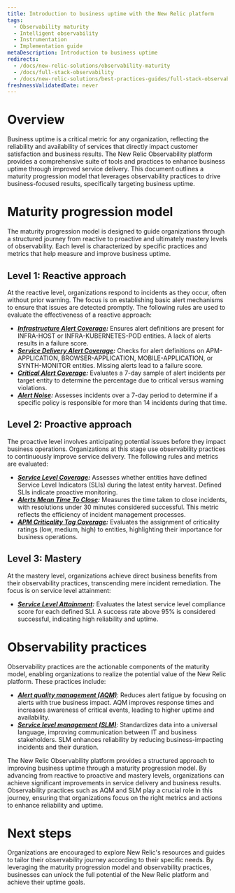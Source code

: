 ```yaml
---
title: Introduction to business uptime with the New Relic platform
tags:
  - Observability maturity
  - Intelligent observability
  - Instrumentation
  - Implementation guide
metaDescription: Introduction to business uptime
redirects:
  - /docs/new-relic-solutions/observability-maturity
  - /docs/full-stack-observability
  - /docs/new-relic-solutions/best-practices-guides/full-stack-observability
freshnessValidatedDate: never
---
```


# Overview

Business uptime is a critical metric for any organization, reflecting the reliability and availability of services that directly impact customer satisfaction and business results. The New Relic Observability platform provides a comprehensive suite of tools and practices to enhance business uptime through improved service delivery. This document outlines a maturity progression model that leverages observability practices to drive business-focused results, specifically targeting business uptime.

# Maturity progression model

The maturity progression model is designed to guide organizations through a structured journey from reactive to proactive and ultimately mastery levels of observability. Each level is characterized by specific practices and metrics that help measure and improve business uptime.

## Level 1: Reactive approach

At the reactive level, organizations respond to incidents as they occur, often without prior warning. The focus is on establishing basic alert mechanisms to ensure that issues are detected promptly. The following rules are used to evaluate the effectiveness of a reactive approach:

- ***[Infrastructure Alert Coverage](/docs/new-relic-solutions/observability-maturity/business-uptime/l1-infrastructure-alert-coverage):*** Ensures alert definitions are present for INFRA-HOST or INFRA-KUBERNETES-POD entities. A lack of alerts results in a failure score.
- ***[Service Delivery Alert Coverage](/docs/new-relic-solutions/observability-maturity/business-uptime/l1-service-delivery-alert-coverage):*** Checks for alert definitions on APM-APPLICATION, BROWSER-APPLICATION, MOBILE-APPLICATION, or SYNTH-MONITOR entities. Missing alerts lead to a failure score.
- ***[Critical Alert Coverage](/docs/new-relic-solutions/observability-maturity/business-uptime/l1-critical-alert-coverage):*** Evaluates a 7-day sample of alert incidents per target entity to determine the percentage due to critical versus warning violations.
- ***[Alert Noise](/docs/new-relic-solutions/observability-maturity/business-uptime/l1-alert-noise):*** Assesses incidents over a 7-day period to determine if a specific policy is responsible for more than 14 incidents during that time.

## Level 2: Proactive approach

The proactive level involves anticipating potential issues before they impact business operations. Organizations at this stage use observability practices to continuously improve service delivery. The following rules and metrics are evaluated:

- ***[Service Level Coverage](/docs/new-relic-solutions/observability-maturity/business-uptime/l2-service-level-coverage):*** Assesses whether entities have defined Service Level Indicators (SLIs) during the latest entity harvest. Defined SLIs indicate proactive monitoring.
- ***[Alerts Mean Time To Close](/docs/new-relic-solutions/observability-maturity/business-uptime/l2-alerts-mean-time-to-close):*** Measures the time taken to close incidents, with resolutions under 30 minutes considered successful. This metric reflects the efficiency of incident management processes.
- ***[APM Criticality Tag Coverage](/docs/new-relic-solutions/observability-maturity/business-uptime/l2-apm-criticality-tag-coverage):*** Evaluates the assignment of criticality ratings (low, medium, high) to entities, highlighting their importance for business operations.

## Level 3: Mastery 

At the mastery level, organizations achieve direct business benefits from their observability practices, transcending mere incident remediation. The focus is on service level attainment:

- ***[Service Level Attainment](/docs/new-relic-solutions/observability-maturity/business-uptime/l3-service-level-attainment):*** Evaluates the latest service level compliance score for each defined SLI. A success rate above 95% is considered successful, indicating high reliability and uptime.

# Observability practices

Observability practices are the actionable components of the maturity model, enabling organizations to realize the potential value of the New Relic platform. These practices include:

- ***[Alert quality management (AQM)](/docs/new-relic-solutions/observability-maturity/uptime-performance-reliability/aqm-implementation-guide/)***: Reduces alert fatigue by focusing on alerts with true business impact. AQM improves response times and increases awareness of critical events, leading to higher uptime and availability.
- ***[Service level management (SLM)](/docs/new-relic-solutions/observability-maturity/uptime-performance-reliability/slm-implementation-guide/)***: Standardizes data into a universal language, improving communication between IT and business stakeholders. SLM enhances reliability by reducing business-impacting incidents and their duration.

The New Relic Observability platform provides a structured approach to improving business uptime through a maturity progression model. By advancing from reactive to proactive and mastery levels, organizations can achieve significant improvements in service delivery and business results. Observability practices such as AQM and SLM play a crucial role in this journey, ensuring that organizations focus on the right metrics and actions to enhance reliability and uptime.

# Next steps

Organizations are encouraged to explore New Relic's resources and guides to tailor their observability journey according to their specific needs. By leveraging the maturity progression model and observability practices, businesses can unlock the full potential of the New Relic platform and achieve their uptime goals.
